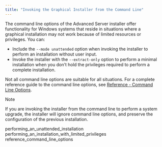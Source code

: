 ```yaml
---
title: "Invoking the Graphical Installer from the Command Line"
---
```


<div id="invoking_the_graphical_installer_from_the_command_line" class="registered_link"></div>

The command line options of the Advanced Server installer offer functionality for Windows systems that reside in situations where a graphical installation may not work because of limited resources or privileges. You can:

-   Include the `--mode unattended` option when invoking the installer to perform an installation without user input.
-   Invoke the installer with the `--extract-only` option to perform a minimal installation when you don’t hold the privileges required to perform a complete installation.

Not all command line options are suitable for all situations. For a complete reference guide to the command line options, see [Reference - Command Line Options](../02_installing_advanced_server_with_the_interactive_installer/02_invoking_the_graphical_installer_from_the_command_line/#reference_command_line_options).

<div class="note">

<div class="title">

Note

</div>

If you are invoking the installer from the command line to perform a system upgrade, the installer will ignore command line options, and preserve the configuration of the previous installation.

</div>

<div class="toctree" maxdepth="3">

performing_an_unattended_installation performing_an_installation_with_limited_privileges reference_command_line_options

</div>
